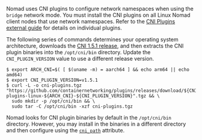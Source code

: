 Nomad uses CNI plugins to configure network namespaces when using the `bridge`
network mode. You must install the CNI plugins on all Linux Nomad client nodes
that use network namespaces. Refer to the [CNI Plugins external
guide](https://www.cni.dev/plugins/current/) for details on individual plugins.

The following series of commands determines your operating system architecture,
downloads the [CNI 1.5.1
release](https://github.com/containernetworking/plugins/releases/tag/v1.5.1),
and then extracts the CNI plugin binaries into the `/opt/cni/bin` directory.
Update the `CNI_PLUGIN_VERSION` value to use a different release version.

```shell-session
$ export ARCH_CNI=$( [ $(uname -m) = aarch64 ] && echo arm64 || echo amd64)
$ export CNI_PLUGIN_VERSION=v1.5.1
$ curl -L -o cni-plugins.tgz "https://github.com/containernetworking/plugins/releases/download/${CNI_PLUGIN_VERSION}/cni-plugins-linux-${ARCH_CNI}-${CNI_PLUGIN_VERSION}".tgz && \
  sudo mkdir -p /opt/cni/bin && \
  sudo tar -C /opt/cni/bin -xzf cni-plugins.tgz
```

Nomad looks for CNI plugin binaries by default in the `/opt/cni/bin` directory.
However, you may install in the binaries in a different directory and then
configure using the [`cni_path`](/nomad/docs/configuration/client#cni_path)
attribute.
